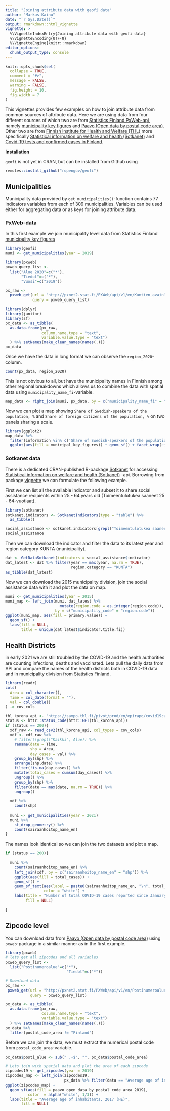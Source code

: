 ```yaml
---
title: "Joining attribute data with geofi data"
author: "Markus Kainu"
date: "`r Sys.Date()`"
output: rmarkdown::html_vignette
vignette: >
  %\VignetteIndexEntry{Joining attribute data with geofi data}
  %\VignetteEncoding{UTF-8}
  %\VignetteEngine{knitr::rmarkdown}
editor_options: 
  chunk_output_type: console
---
```


```r
knitr::opts_chunk$set(
  collapse = TRUE,
  comment = "#>",
  message = FALSE, 
  warning = FALSE,
  fig.height = 10, 
  fig.width = 7
)
```

This vignettes provides few examples on how to join attribute data from common sources of attribute data. Here we are using data from four different sources of which two are from [Statistics Finland PxWeb-api](https://pxnet2.stat.fi/PXWeb/pxweb/en/), namely [municipality key figures](https://pxnet2.stat.fi/PXWeb/pxweb/en/Kuntien_avainluvut/) and [Paavo (Open data by postal code area)](https://pxnet2.stat.fi/PXWeb/pxweb/en/Postinumeroalueittainen_avoin_tieto/). Other two are from [Finnish institute for Health and Welfare (THL)](https://thl.fi/en/web/thlfi-en) more specifically [Statistical information on welfare and health (Sotkanet)](https://thl.fi/en/web/thlfi-en/statistics/statistical-databases/open-data#Sotkanet) and [Covid-19 tests and confirmed cases in Finland](https://thl.fi/fi/tilastot-ja-data/aineistot-ja-palvelut/avoin-data/varmistetut-koronatapaukset-suomessa-covid-19-).

**Installation**

`geofi` is not yet in CRAN, but can be installed from Github using

```r
remotes::install_github("ropengov/geofi")
```


## Municipalities

Municipality data provided by `get_municipalities()`-function contains 77 indicators variables from each of 309 municipalities. Variables can be used either for aggregating data or as keys for joining attribute data. 

### PxWeb-data

In this first example we join municipality level data from Statistics Finland [municipality key figures](https://pxnet2.stat.fi/PXWeb/pxweb/en/Kuntien_avainluvut/)

```r
library(geofi)
muni <- get_municipalities(year = 2019)

library(pxweb)
pxweb_query_list <-
  list("Alue 2020"=c("*"),
       "Tiedot"=c("*"),
       "Vuosi"=c("2019"))

px_raw <-
  pxweb_get(url = "http://pxnet2.stat.fi/PXWeb/api/v1/en/Kuntien_avainluvut/2020/kuntien_avainluvut_2020_aikasarja.px",
            query = pxweb_query_list)

library(dplyr)
library(janitor)
library(sf)
px_data <- as_tibble(
  as.data.frame(px_raw, 
                column.name.type = "text", 
                variable.value.type = "text")
  ) %>% setNames(make_clean_names(names(.)))
px_data
```

Once we have the data in long format we can observe the `region_2020`-column.

```r
count(px_data, region_2020)
```

This is not obvious to all, but have the municipality names in Finnish among other regional breakdowns which allows us to combine the data with spatial data using `municipality_name_fi`-variable. 

```r
map_data <- right_join(muni, px_data, by = c("municipality_name_fi" = "region_2020"))
```

Now we can plot a map showing `Share of Swedish-speakers of the population, %` and `Share of foreign citizens of the population, %` on two panels sharing a scale.

```r
library(ggplot2)
map_data %>% 
  filter(information %in% c('Share of Swedish-speakers of the population, %','Share of foreign citizens of the population, %')) %>% 
  ggplot(aes(fill = municipal_key_figures)) + geom_sf() + facet_wrap(~information)
```

### Sotkanet data

There is a dedicated CRAN-published R-package [Sotkanet](https://cran.r-project.org/web/packages/sotkanet/index.html) for accessing [Statistical information on welfare and health (Sotkanet)](https://thl.fi/en/web/thlfi-en/statistics/statistical-databases/open-data#Sotkanet) -api. Borrowing from package [vignette](https://cran.r-project.org/web/packages/sotkanet/vignettes/tutorial.html) we can formulate the following example.

First we can list all the available indicator and subset it to share social assistance recipients within 25 - 64 years old  (Toimeentulotukea saaneet 25 - 64-vuotiaat).

```r
library(sotkanet)
sotkanet.indicators <- SotkanetIndicators(type = "table") %>% 
  as_tibble()

social_assistance <- sotkanet.indicators[grepl("Toimeentulotukea saaneet 25 - 64-vuotiaat", sotkanet.indicators$indicator.title.fi, ignore.case = T),]
social_assistance
```

Then we can download the indicator and filter the data to its latest year and region category KUNTA (municipality). 

```r
dat <- GetDataSotkanet(indicators = social_assistance$indicator)
dat_latest <- dat %>% filter(year == max(year, na.rm = TRUE), 
                             region.category == "KUNTA")
as_tibble(dat_latest)
```

Now we can download the 2015 municipality division, join the social assistance data with it and plot the data on map.

```r
muni <- get_municipalities(year = 2015)
muni_map <- left_join(muni, dat_latest %>% 
                        mutate(region.code = as.integer(region.code)), 
                      by = c("municipality_code" = "region.code"))
ggplot(muni_map, aes(fill = primary.value)) + 
  geom_sf() +
  labs(fill = NULL, 
       title = unique(dat_latest$indicator.title.fi))
```


## Health Districts

in early 2021 we are still troubled by the COVID-19 and the health authorities are counting infections, deaths and vaccinated. Lets pull the daily data from API and compare the names of the health districts both in COVID-19 data and in municipality division from Statistics Finland. 

```r
library(readr)
cols(
  Area = col_character(),
  Time = col_date(format = ""),
  val = col_double()
) -> cov_cols

thl_korona_api <- "https://sampo.thl.fi/pivot/prod/en/epirapo/covid19case/fact_epirapo_covid19case.csv?row=dateweek20200101-508804L&column=hcdmunicipality2020-445222L"
status <- httr::status_code(httr::GET(thl_korona_api))
if (status == 200){
  xdf_raw <- read_csv2(thl_korona_api, col_types = cov_cols)
  xdf <- xdf_raw %>% 
    # filter(!grepl("Kaikki", Alue)) %>% 
    rename(date = Time, 
           shp = Area, 
           day_cases = val) %>% 
    group_by(shp) %>% 
    arrange(shp,date) %>% 
    filter(!is.na(day_cases)) %>% 
    mutate(total_cases = cumsum(day_cases)) %>% 
    ungroup() %>% 
    group_by(shp) %>% 
    filter(date == max(date, na.rm = TRUE)) %>% 
    ungroup()
  
  xdf %>% 
    count(shp)
  
  muni <- get_municipalities(year = 2021) 
  muni %>% 
    st_drop_geometry() %>% 
    count(sairaanhoitop_name_en)
} 
```

The names look identical so we can join the two datasets and plot a map.

```r
if (status == 200){
  
  muni %>% 
    count(sairaanhoitop_name_en) %>% 
    left_join(xdf, by = c("sairaanhoitop_name_en" = "shp")) %>% 
    ggplot(aes(fill = total_cases)) +
    geom_sf() +
    geom_sf_text(aes(label = paste0(sairaanhoitop_name_en, "\n", total_cases)), 
                 color = "white") +
    labs(title = "Number of total COVID-19 cases reported since January 2020", 
         fill = NULL)
  
}
```


## Zipcode level

You can download data from [Paavo (Open data by postal code area)](https://pxnet2.stat.fi/PXWeb/pxweb/en/Postinumeroalueittainen_avoin_tieto/) using `pxweb`-package in a similar manner as in the first example.

```r
library(pxweb)
# lets get all zipcodes and all variables
pxweb_query_list <- 
  list("Postinumeroalue"=c("*"),
                           "Tiedot"=c("*"))

# Download data 
px_raw <- 
 pxweb_get(url = "http://pxnet2.stat.fi/PXWeb/api/v1/en/Postinumeroalueittainen_avoin_tieto/2019/paavo_1_he_2019.px",
           query = pxweb_query_list)

px_data <- as_tibble(
  as.data.frame(px_raw, 
                column.name.type = "text", 
                variable.value.type = "text")
  ) %>% setNames(make_clean_names(names(.)))
px_data %>% 
  filter(postal_code_area != "Finland")
```

Before we can join the data, we must extract the numerical postal code from `postal_code_area`-variable.

```r
px_data$posti_alue <- sub(" .+$", "", px_data$postal_code_area)

# Lets join with spatial data and plot the area of each zipcode
zipcodes19 <- get_zipcodes(year = 2019) 
zipcodes_map <- left_join(zipcodes19, 
                          px_data %>% filter(data == "Average age of inhabitants, 2017 (HE)"))
ggplot(zipcodes_map) + 
  geom_sf(aes(fill = paavo_open_data_by_postal_code_area_2019), 
          color  = alpha("white", 1/3)) +
  labs(title = "Average age of inhabitants, 2017 (HE)", 
       fill = NULL)
```

